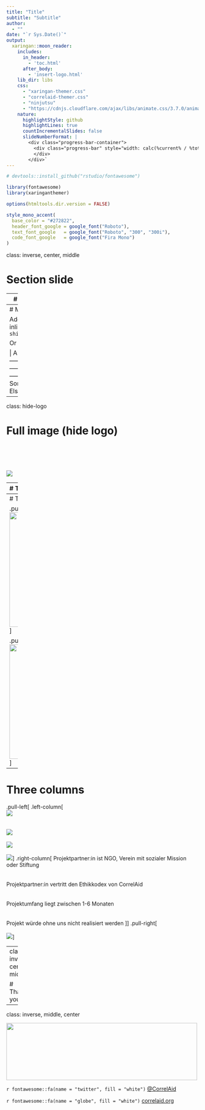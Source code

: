 ```yaml
---
title: "Title"
subtitle: "Subtitle"
author: 
  - ""
date: "`r Sys.Date()`"
output:
  xaringan::moon_reader:
    includes:
      in_header:
        - 'toc.html'
      after_body:
        - 'insert-logo.html'
    lib_dir: libs
    css:
      - "xaringan-themer.css"
      - "correlaid-themer.css"
      - "ninjutsu"
      - "https://cdnjs.cloudflare.com/ajax/libs/animate.css/3.7.0/animate.min.css"
    nature:
      highlightStyle: github
      highlightLines: true
      countIncrementalSlides: false
      slideNumberFormat: |
        <div class="progress-bar-container">
          <div class="progress-bar" style="width: calc(%current% / %total% * 100%);">
          </div>
        </div>`
---
```

```r
# devtools::install_github("rstudio/fontawesome")

library(fontawesome)
library(xaringanthemer)

options(htmltools.dir.version = FALSE)

style_mono_accent(
  base_color = "#272822",
  header_font_google = google_font("Roboto"),
  text_font_google   = google_font("Roboto", "300", "300i"),
  code_font_google   = google_font("Fira Mono")
)
```

class: inverse, center, middle

# Section slide 

---
# Only text

- Some text can be added here

- And more goes here

- You can also make parts **bold** or *italics*
  * Or indent bullets

> Write a block quote

---
# More styles

Add some inline code: `shinyApp(...)`

Or a table

| A          | B          | C          |
| :--------- | :--------: | ---------: |
| Something  | Else       | ?          |

---
class: hide-logo

# Full image (hide logo)
<br><br><br><br>
![](img/organigram.png)

---
# Two columns (image and text)

.pull-left[
<br><br>
<img src="img/datascience.png" width=800 height=300>
]

.pull-right[
- Data Science ist ein interdisziplinäres Fachgebiet mit zahlreichen Anwendungsgebieten
<br><br><br>

- Es dient der Gewinnung von Erkenntnissen aus Daten
<br><br><br>

- Zielfragestellung: Wie können wir auf Basis von Daten bessere Entscheidungen treffen?
]

---
# Two columns (image and image)

.pull-left[
<img src="img/datascience.png" width=800 height=300>
]

.pull-right[
<img src="img/datascience.png" width=800 height=300>
]

---
# Three columns

.pull-left[
.left-column[
<br>
![](img/Picture 1.png)
<br>
<br><br>
![](img/Picture 2.png)
<br>
<br>
![](img/Picture 3.png)
<br>
<br>
![](img/Picture 4.png)
]
.right-column[
Projektpartner:in ist NGO, Verein mit sozialer Mission oder Stiftung
<br>
<br><br>
Projektpartner:in vertritt den Ethikkodex von CorrelAid 
<br>
<br>
<br>
Projektumfang liegt zwischen 1-6 Monaten 
<br>
<br>
<br>
Projekt würde ohne uns nicht realisiert werden 
]
]
.pull-right[
</br></br>
![](img/work.png)
]

---
class: inverse, center, middle

# Thank you

---
class: inverse, middle, center

<img src="img/twitter.png" width=500 height=150>

`r fontawesome::fa(name = "twitter", fill = "white")` [@CorrelAid](https://twitter.com/correlaid?lang=en)

`r fontawesome::fa(name = "globe", fill = "white")` [correlaid.org](https://correlaid.org) 




